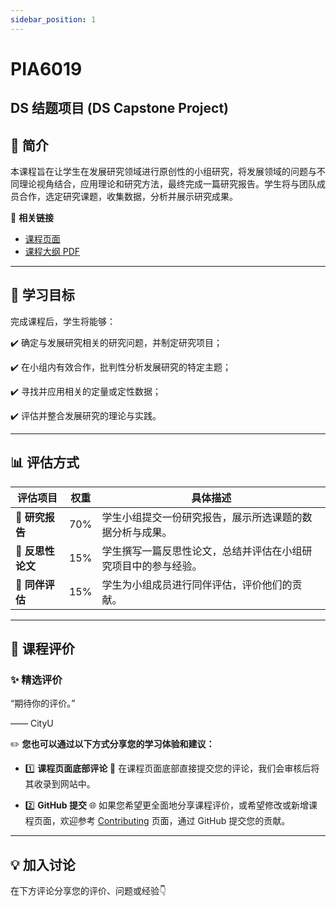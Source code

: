 ```yaml
---
sidebar_position: 1
---
```


# PIA6019
## DS 结题项目 (DS Capstone Project)

## **📘 简介**
本课程旨在让学生在发展研究领域进行原创性的小组研究，将发展领域的问题与不同理论视角结合，应用理论和研究方法，最终完成一篇研究报告。学生将与团队成员合作，选定研究课题，收集数据，分析并展示研究成果。

🔗 **相关链接**
- [课程页面](https://www.cityu.edu.hk/catalogue/pg/202526/course/PIA6019.htm)
- [课程大纲 PDF](https://www.cityu.edu.hk/catalogue/pg/202526/course/PIA6019.pdf)

---

## **🎯 学习目标**

完成课程后，学生将能够：

✔️ 确定与发展研究相关的研究问题，并制定研究项目；

✔️ 在小组内有效合作，批判性分析发展研究的特定主题；

✔️ 寻找并应用相关的定量或定性数据；

✔️ 评估并整合发展研究的理论与实践。

---

## **📊 评估方式**

| **评估项目**              | **权重** | **具体描述**                                                                                       |
|--------------------------|---------|---------------------------------------------------------------------------------------------------|
| **📄 研究报告**           | 70%     | 学生小组提交一份研究报告，展示所选课题的数据分析与成果。                                             |
| **📝 反思性论文**         | 15%     | 学生撰写一篇反思性论文，总结并评估在小组研究项目中的参与经验。                                         |
| **👥 同伴评估**           | 15%     | 学生为小组成员进行同伴评估，评价他们的贡献。                                                        |

---

## **💬 课程评价**

### ✨ **精选评价**
<div className={commentStyles.commentBox}>
    <p className={commentStyles.commentText}>
        “期待你的评价。”
    </p>
    <p className={commentStyles.commentAuthor}>—— CityU</p>
</div>

✏️ **您也可以通过以下方式分享您的学习体验和建议：**

- 1️⃣ **课程页面底部评论**
💬 在课程页面底部直接提交您的评论，我们会审核后将其收录到网站中。

- 2️⃣ **GitHub 提交**
🌐 如果您希望更全面地分享课程评价，或希望修改或新增课程页面，欢迎参考 [Contributing](/contributing) 页面，通过 GitHub 提交您的贡献。

---

## **💡 加入讨论**

在下方评论分享您的评价、问题或经验👇
<Utterances />